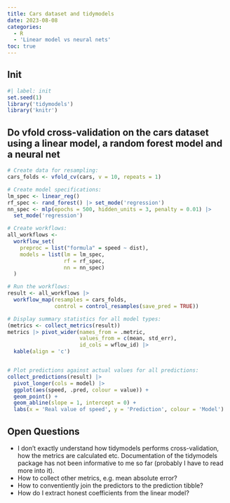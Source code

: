 ```yaml
---
title: Cars dataset and tidymodels
date: 2023-08-08
categories:
  - R
  - 'Linear model vs neural nets'
toc: true
---
```


## Init
```r
#| label: init
set.seed(1)
library('tidymodels')
library('knitr')
```

## Do vfold cross-validation on the cars dataset using a linear model, a random forest model and a neural net
```r
# Create data for resampling:
cars_folds <- vfold_cv(cars, v = 10, repeats = 1)

# Create model specifications:
lm_spec <- linear_reg()
rf_spec <- rand_forest() |> set_mode('regression')
nn_spec <- mlp(epochs = 500, hidden_units = 3, penalty = 0.01) |> 
  set_mode('regression')

# Create workflows:
all_workflows <- 
  workflow_set(
    preproc = list("formula" = speed ~ dist),
    models = list(lm = lm_spec, 
                  rf = rf_spec,
                  nn = nn_spec)
  )

# Run the workflows:
result <- all_workflows |> 
  workflow_map(resamples = cars_folds,
               control = control_resamples(save_pred = TRUE))

# Display summary statistics for all model types:
(metrics <- collect_metrics(result))
metrics |> pivot_wider(names_from = .metric, 
                       values_from = c(mean, std_err), 
                       id_cols = wflow_id) |> 
  kable(align = 'c')


# Plot predictions against actual values for all predictions:
collect_predictions(result) |> 
  pivot_longer(cols = model) |> 
  ggplot(aes(speed, .pred, colour = value)) + 
  geom_point() + 
  geom_abline(slope = 1, intercept = 0) +
  labs(x = 'Real value of speed', y = 'Prediction', colour = 'Model')
```

## Open Questions
* I don't exactly understand how tidymodels performs cross-validation, how the metrics are calculated etc. Documentation of the tidymodels package has not been informative to me so far (probably I have to read more into it).
* How to collect other metrics, e.g. mean absolute error?
* How to conventiently join the predictors to the prediction tibble?
* How do I extract honest coefficients from the linear model?